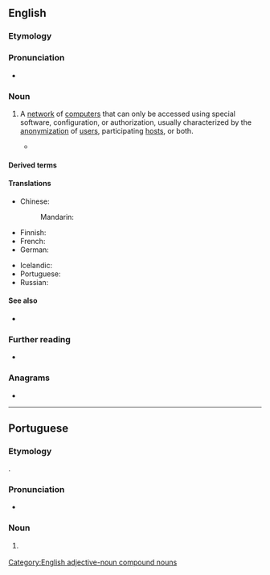 {{also|Darknet}}
==English==

===Etymology===
{{compound|en|dark|net}}

===Pronunciation===
* {{audio|en|en-uk-darknet.ogg|Audio (UK)}}

===Noun===
{{en-noun}}

# {{lb|en|internet}} A [[network]] of [[computer]]s that can only be accessed using special software, configuration, or authorization, usually characterized by the [[anonymization]] of [[user]]s, participating [[host]]s, or both.
#* {{quote-journal|en|author=Tim Gnatek|title=Darknets: Virtual Parties With a Select Group of Invitees|work=The New York Times|date=2005-10-05|url=https://www.nytimes.com/2005/10/05/technology/techspecial/darknets-virtual-parties-with-a-select-group-of.html|issn=0362-4331|passage=Despite all the openness of the Internet, there are still places you cannot saunter into on the Web. You must be invited. These are “'''darknets'''”: exclusive peer-to-peer networks in which membership is based on circles of trust, whose activities are veiled from the general public.}}

====Derived terms====
{{der2|en|darknet market|darknet marketplace}}

====Translations====
{{trans-top|network}}
* Chinese:
*: Mandarin: {{t-needed|cmn}}
* Finnish: {{t|fi|pimeä verkko}}
* French: {{t+|fr|darknet|m}}
* German: {{t+|de|Darknet|n}}
{{trans-mid}}
* Icelandic: {{t|is|huldunet|n}}
* Portuguese: {{t|pt|darknet|f}}
* Russian: {{t+|ru|даркне́т|m}}
{{trans-bottom}}

====See also====
* {{l|en|Dark Web}}

===Further reading===
* {{pedia}}

===Anagrams===
* {{anagrams|en|a=adeknrt|Dankert|tranked}}

[[Category:English adjective-noun compound nouns]]

----

==Portuguese==

===Etymology===
{{ubor|pt|en|darknet}}.

===Pronunciation===
* {{a|Brazil}} {{IPA|pt|/ˌdaɹk.ˈnɛt͡ʃ/|/ˌdaʁk.ˈnɛt͡ʃ/}}

===Noun===
{{pt-noun|f|-|pl2=#s}}

# {{lb|pt|internet}} {{l|en|darknet}} {{gloss|networks that can only be accessed with special software, configuration or authorisation}}
